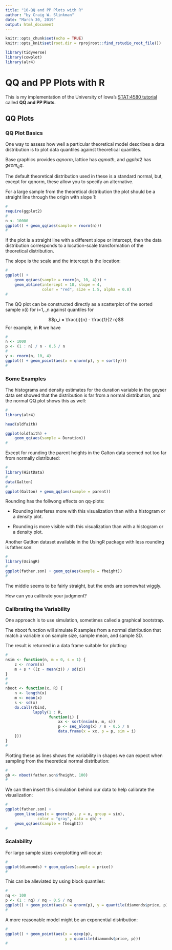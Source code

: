 ```yaml
---
title: "10-QQ and PP Plots with R"
author: "by Craig W. Slinkman"
date: "March 30, 2019"
output: html_document
---
```


```r
knitr::opts_chunk$set(echo = TRUE)
knitr::opts_knit$set(root.dir = rprojroot::find_rstudio_root_file())

```

```r
library(tidyverse)
library(cowplot)
library(alr4)
```



# QQ and PP Plots with R

This is my implementation of the University of Iowa's [STAT:4580 tutorial](https://homepage.divms.uiowa.edu/~luke/classes/STAT4580/qqpp.html#qq-plots) called **QQ and PP Plots**.

## QQ Plots

### QQ Plot Basics

One way to assess how well a particular theoretical model describes a data distribution is to plot data quantiles against theoretical quantiles.

Base graphics provides $qqnorm$, lattice has $qqmath$, and $ggplot2$ has $geom_qq$.

The default theoretical distribution used in these is a standard normal, but, except for qqnorm, these allow you to specify an alternative.

For a large sample from the theoretical distribution the plot should be a straight line through the origin with slope 1:

```r
#
require(ggplot2)
#
n <- 10000
ggplot() + geom_qq(aes(sample = rnorm(n)))
#
```

If the plot is a straight line with a different slope or intercept, then the data distribution corresponds to a location-scale transformation of the theoretical distribution.

The slope is the scale and the intercept is the location:

```r
#
ggplot() +
    geom_qq(aes(sample = rnorm(n, 10, 4))) +
    geom_abline(intercept = 10, slope = 4,
                color = "red", size = 1.5, alpha = 0.8)
#
```

The QQ plot can be constructed directly as a scatterplot of the sorted sample x(i) for i=1,.,n against quantiles for

$$p_i = \frac{i}{n} - \frac{1}{2 n}$$
For example, in **R** we have

```r
#
n <- 1000
p <- (1 : n) / n - 0.5 / n
#
y <- rnorm(n, 10, 4)
ggplot() + geom_point(aes(x = qnorm(p), y = sort(y)))
#
```



### Some Examples

The histograms and density estimates for the duration variable in the geyser data set showed that the distribution is far from a normal distribution, and the normal QQ plot shows this as well:

```r
#
library(alr4)

head(oldfaith)

ggplot(oldfaith) +
    geom_qq(aes(sample = Duration))
#
```

Except for rounding the parent heights in the Galton data seemed not too far from normally distributed:

```r
#
library(HistData)
#
data(Galton)
#
ggplot(Galton) + geom_qq(aes(sample = parent))
```

Rounding has the follwong effects on qq-plots:

* Rounding interferes more with this visualization than with a histogram or a density plot.

* Rounding is more visible with this visualization than with a histogram or a density plot.

Another Gatlton dataset available in the UsingR package with less rounding is father.son:

```r
#
library(UsingR)
#
ggplot(father.son) + geom_qq(aes(sample = fheight))
#
```

The middle seems to be fairly straight, but the ends are somewhat wiggly.

How can you calibrate your judgment?

### Calibrating the Variability

One approach is to use simulation, sometimes called a graphical bootstrap.

The nboot function will simulate R samples from a normal distribution that match a variable x on sample size, sample mean, and sample SD.

The result is returned in a data frame suitable for plotting:

```r
#
nsim <- function(n, m = 0, s = 1) {
    z <- rnorm(n)
    m + s * ((z - mean(z)) / sd(z))
}
#
#
nboot <- function(x, R) {
    n <- length(x)
    m <- mean(x)
    s <- sd(x)
    do.call(rbind,
            lapply(1 : R,
                   function(i) {
                       xx <- sort(nsim(n, m, s))
                       p <- seq_along(x) / n - 0.5 / n
                       data.frame(x = xx, p = p, sim = i)
    }))
}
#
```

Plotting these as lines shows the variability in shapes we can expect when sampling from the theoretical normal distribution:

```r
#
gb <- nboot(father.son$fheight, 100)
#

```

We can then insert this simulation behind our data to help calibrate the visualization:

```r
#
ggplot(father.son) +
    geom_line(aes(x = qnorm(p), y = x, group = sim),
              color = "gray", data = gb) +
    geom_qq(aes(sample = fheight))
#
```
### Scalability

For large sample sizes overplotting will occur:

```r
#
ggplot(diamonds) + geom_qq(aes(sample = price))
#

```

This can be alleviated by using block  quantiles:

```r
#
nq <- 100
p <- (1 : nq) / nq - 0.5 / nq
ggplot() + geom_point(aes(x = qnorm(p), y = quantile(diamonds$price, p)))
#

```

A more reasonable model might be an exponential distribution:

```r
#
ggplot() + geom_point(aes(x = qexp(p), 
                          y = quantile(diamonds$price, p)))
#
```

